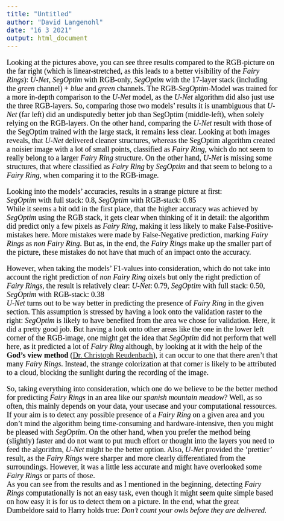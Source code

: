 ```yaml
---
title: "Untitled"
author: "David Langenohl"
date: "16 3 2021"
output: html_document
---
```


<style type="text/css">

body{ /* Normal  */
      font-size: 20px;
      font-family: "Times New Roman", Times, serif;
      color: Black;
  }
  
</style>

Looking at the pictures above, you can see three results compared to the RGB-picture on the far right (which is linear-stretched, as this leads to a better visibility of the *Fairy Rings*): *U-Net*, *SegOptim* with RGB-only, *SegOptim* with the 17-layer stack (including the *green* channel) + *blue* and *green* channels. The RGB-*SegOptim*-Model was trained for a more in-depth comparison to the *U-Net* model, as the *U-Net* algorithm did also just use the three RGB-layers. So, comparing those two models' results it is unambiguous that *U-Net* (far left) did an undisputedly better job than SegOptim (middle-left), when solely relying on the RGB-layers. On the other hand, comparing the *U-Net* result with those of the SegOptim trained with the large stack, it remains less clear. Looking at both images reveals, that *U-Net* delivered cleaner structures, whereas the SegOptim algorithm created a noisier image with a lot of small points, classified as *Fairy Ring*, which do not seem to really belong to a larger *Fairy Ring* structure. On the other hand, *U-Net* is missing some structures, that where classified as *Fairy Ring* by *SegOptim* and that seem to belong to a *Fairy Ring*, when comparing it to the RGB-image.

Looking into the models' accuracies, results in a strange picture at first:  
*SegOptim* with full stack: 0.8, *SegOptim* with RGB-stack: 0.85  
While it seems a bit odd in the first place, that the higher accuracy was achieved by *SegOptim* using the RGB stack, it gets clear when thinking of it in detail: the algorithm did predict only a few pixels as *Fairy Ring*, making it less likely to make False-Positive-mistakes here. More mistakes were made by False-Negative prediction, marking *Fairy Rings* as *non Fairy Ring*. But as, in the end, the *Fairy Rings* make up the smaller part of the picture, these mistakes do not have that much of an impact onto the accuracy.  

However, when taking the models' F1-values into consideration, which do not take into account the right prediction of *non Fairy Ring* oixels but only the right prediction of *Fairy Rings*, the result is relatively clear:
*U-Net*: 0.79, *SegOptim* with full stack: 0.50, *SegOptim* with RGB-stack: 0.38  
*U-Net* turns out to be way better in predicting the presence of *Fairy Ring* in the given section. This assumption is stressed by having a look onto the validation raster to the right: *SegOptim* is likely to have benefited from the area we chose for validation. Here, it did a pretty good job. But having a look onto other areas like the one in the lower left corner of the RGB-image, one might get the idea that *SegOptim* did not perform that well here, as it predicted a lot of *Fairy Ring* although, by looking at it with the help of the **God's view method** (<a href="https://www.uni-marburg.de/de/fb19/fachbereich/staff/dr-christoph-reudenbauch" target="_blank">Dr. Christoph Reudenbach</a>), it can occur to one that there aren't that many *Fairy Rings*. Instead, the strange colorization at that corner is likely to be attributed to a cloud, blocking the sunlight during the recording of the image.

So, taking everything into consideration, which one do we believe to be the better method for predicting *Fairy Rings* in an area like our *spanish mountain meadow*? Well, as so often, this mainly depends on your data, your usecase and your computational ressources. If your aim is to detect any possible presence of a *Fairy Ring* on a given area and you don't mind the algorithm being time-consuming and hardware-intensive, then you might be pleased with *SegOptim*. On the other hand, when you prefer the method being (slightly) faster and do not want to put much effort or thought into the layers you need to feed the algorithm, *U-Net* might be the better option. Also, *U-Net* provided the 'prettier' result, as the *Fairy Rings* were sharper and more clearly differentiated from the surroundings. However, it was a little less accurate and might have overlooked some *Fairy Rings* or parts of those.  
As you can see from the results and as I mentioned in the beginning, detecting *Fairy Rings* computationally is not an easy task, even though it might seem quite simple based on how easy it is for us to detect them on a picture. In the end, what the great Dumbeldore said to Harry holds true: *Don’t count your owls before they are delivered.*


